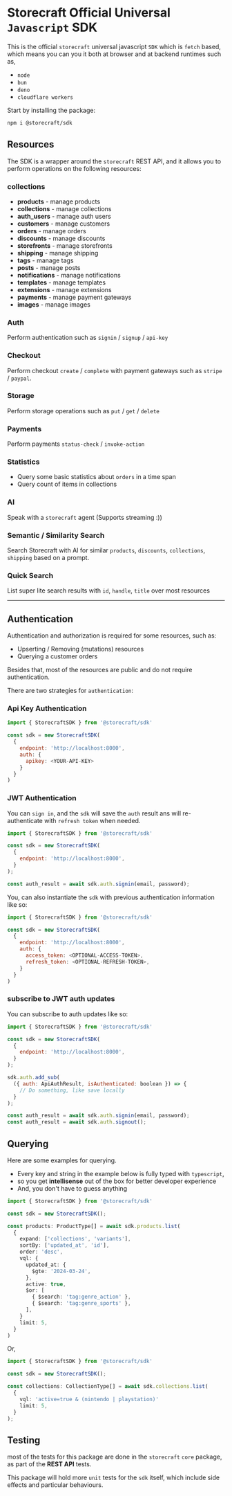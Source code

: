 # **Storecraft** Official Universal `Javascript` **SDK**

This is the official `storecraft` universal javascript `SDK` which is `fetch` based,
which means you can you it both at browser and at backend runtimes such as,
- `node`
- `bun`
- `deno`
- `cloudflare workers`

Start by installing the package:

```bash
npm i @storecraft/sdk
```

## Resources

The SDK is a wrapper around the `storecraft` REST API, and it allows you to
perform operations on the following resources:

### collections
- **products** - manage products
- **collections** - manage collections
- **auth_users** - manage auth users
- **customers** - manage customers
- **orders** - manage orders
- **discounts** - manage discounts
- **storefronts** - manage storefronts
- **shipping** - manage shipping
- **tags** - manage tags
- **posts** - manage posts
- **notifications** - manage notifications
- **templates** - manage templates
- **extensions** - manage extensions
- **payments** - manage payment gateways
- **images** - manage images

### Auth

Perform authentication such as `signin` / `signup` / `api-key`

### Checkout

Perform checkout `create` / `complete` with payment gateways such as `stripe` / `paypal`.

### Storage

Perform storage operations such as `put` / `get` / `delete`

### Payments

Perform payments `status-check` / `invoke-action`

### Statistics

- Query some basic statistics about `orders` in a time span
- Query count of items in collections

### AI

Speak with a `storecraft` agent (Supports streaming :))

### Semantic / Similarity Search

Search Storecraft with AI for similar `products`, `discounts`, `collections`, `shipping` based on a prompt.

### Quick Search

List super lite search results with `id`, `handle`, `title` over most resources 

<hr/>

## Authentication

Authentication and authorization is required for some resources, such as:
- Upserting / Removing (mutations) resources
- Querying a customer orders

Besides that, most of the resources are public and do not require authentication.


There are two strategies for `authentication`:


### **Api Key** Authentication

```js
import { StorecraftSDK } from '@storecraft/sdk'

const sdk = new StorecraftSDK(
  {
    endpoint: 'http://localhost:8000', 
    auth: {
      apikey: <YOUR-API-KEY>
    }
  }
)

```

### **JWT** Authentication

You can `sign in`, and the `sdk` will save the `auth` result ans
will re-authenticate with `refresh token` when needed.


```js
import { StorecraftSDK } from '@storecraft/sdk'

const sdk = new StorecraftSDK(
  {
    endpoint: 'http://localhost:8000', 
  }
);

const auth_result = await sdk.auth.signin(email, password);

```

You, can also instantiate the `sdk` with previous authentication 
information like so:

```js
import { StorecraftSDK } from '@storecraft/sdk'

const sdk = new StorecraftSDK(
  {
    endpoint: 'http://localhost:8000', 
    auth: {
      access_token: <OPTIONAL-ACCESS-TOKEN>,
      refresh_token: <OPTIONAL-REFRESH-TOKEN>,
    }
  }
)

```

### subscribe to **JWT** auth updates

You can subscribe to auth updates like so:

```js
import { StorecraftSDK } from '@storecraft/sdk'

const sdk = new StorecraftSDK(
  {
    endpoint: 'http://localhost:8000', 
  }
);

sdk.auth.add_sub(
  ({ auth: ApiAuthResult, isAuthenticated: boolean }) => {
    // Do something, like save locally
  }
);

const auth_result = await sdk.auth.signin(email, password);
const auth_result = await sdk.auth.signout();

```


## Querying

Here are some examples for querying.

- Every key and string in the example below is fully typed with `typescript`,
- so you get **intellisense** out of the box for better developer experience
- And, you don't have to guess anything


```ts
import { StorecraftSDK } from '@storecraft/sdk'

const sdk = new StorecraftSDK();

const products: ProductType[] = await sdk.products.list(
  {
    expand: ['collections', 'variants'],
    sortBy: ['updated_at', 'id'],
    order: 'desc',
    vql: {
      updated_at: {
        $gte: '2024-03-24',
      },
      active: true,
      $or: [
        { $search: 'tag:genre_action' },
        { $search: 'tag:genre_sports' },
      ],
    }
    limit: 5,
  }
)

```

Or, 

```ts
import { StorecraftSDK } from '@storecraft/sdk'

const sdk = new StorecraftSDK();

const collections: CollectionType[] = await sdk.collections.list(
  {
    vql: 'active=true & (nintendo | playstation)'
    limit: 5,
  }
);

```

## Testing

most of the tests for this package are done in the `storecraft` `core` package,
as part of the **REST API** tests.

This package will hold more `unit` tests for the `sdk` itself, which include
side effects and particular behaviours.

